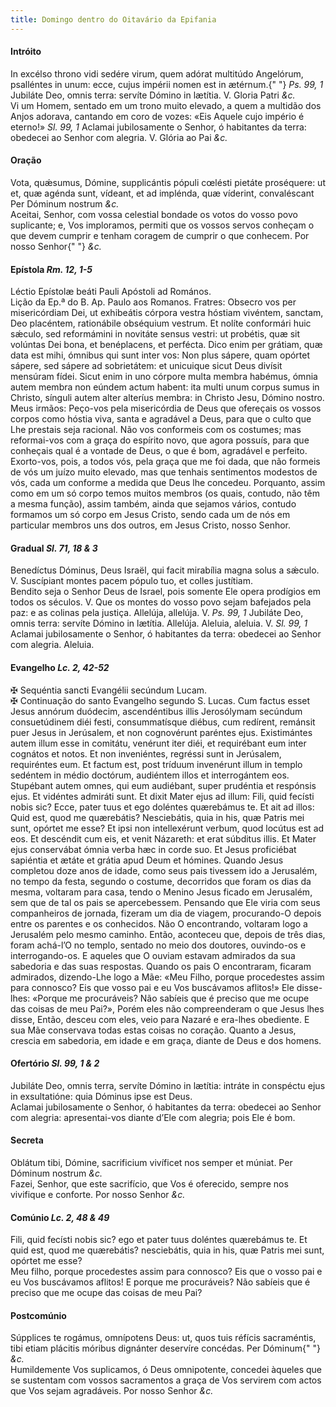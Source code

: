 ```yaml
---
title: Domingo dentro do Oitavário da Epifania
---
```


<h4 class="text-center">Intróito</h4>
<div class="grid grid-cols-2 gap-5">
  <span class="text-justify">
    In excélso throno vidi sedére virum, quem adórat multitúdo Angelórum,
    psalléntes in unum: ecce, cujus impérii nomen est in ætérnum.{" "}
    <em>Ps. 99, 1</em> Jubiláte Deo, omnis terra: servíte Dómino in lætítia. V.
    Gloria Patri <em>&c.</em>
  </div>
  <span class="text-justify">
    Vi um Homem, sentado em um trono muito elevado, a quem a multidão dos Anjos
    adorava, cantando em coro de vozes: «Eis Aquele cujo império é eterno!»
    <em>Sl. 99, 1</em> Aclamai jubilosamente o Senhor, ó habitantes da terra: obedecei
    ao Senhor com alegria. V. Glória ao Pai <em>&c.</em>
  </span>
</div>

<h4 class="text-center">Oração</h4>
<div class="grid grid-cols-2 gap-5">
  <span class="text-justify">
    Vota, quǽsumus, Dómine, supplicántis pópuli cœlésti pietáte proséquere: ut
    et, quæ agénda sunt, vídeant, et ad implénda, quæ víderint, convaléscant Per
    Dóminum nostrum <em>&c.</em>
  </div>
  <span class="text-justify">
    Aceitai, Senhor, com vossa celestial bondade os votos do vosso povo
    suplicante; e, Vos imploramos, permiti que os vossos servos conheçam o que
    devem cumprir e tenham coragem de cumprir o que conhecem. Por nosso Senhor{" "}
    <em>&c.</em>
  </span>
</div>

<h4 class="text-center">
  Epístola <em>Rm. 12, 1-5</em>
</h4>
<div class="grid grid-cols-2 gap-5">
  <span class="text-justify">
    Léctio Epístolæ beáti Pauli Apóstoli ad Romános.
  </div>
  <span class="text-justify">
    Lição da Ep.ª do B. Ap. Paulo aos Romanos.
  </div>
  <span class="text-justify">
    Fratres: Obsecro vos per misericórdiam Dei, ut exhibeátis córpora vestra
    hóstiam vivéntem, sanctam, Deo placéntem, rationábile obséquium vestrum. Et
    nolíte conformári huic sǽculo, sed reformámini in novitáte sensus vestri: ut
    probétis, quæ sit volúntas Dei bona, et benéplacens, et perfécta. Dico enim
    per grátiam, quæ data est mihi, ómnibus qui sunt inter vos: Non plus sápere,
    quam opórtet sápere, sed sápere ad sobrietátem: et unicuique sicut Deus
    divísit mensúram fídei. Sicut enim in uno córpore multa membra habémus,
    ómnia autem membra non eúndem actum habent: ita multi unum corpus sumus in
    Christo, sínguli autem alter alteríus membra: in Christo Jesu, Dómino
    nostro.
  </div>
  <span class="text-justify">
    Meus irmãos: Peço-vos pela misericórdia de Deus que ofereçais os vossos
    corpos como hóstia viva, santa e agradável a Deus, para que o culto que Lhe
    prestais seja racional. Não vos conformeis com os costumes; mas reformai-vos
    com a graça do espírito novo, que agora possuís, para que conheçais qual é a
    vontade de Deus, o que é bom, agradável e perfeito. Exorto-vos, pois, a
    todos vós, pela graça que me foi dada, que não formeis de vós um juízo muito
    elevado, mas que tenhais sentimentos modestos de vós, cada um conforme a
    medida que Deus lhe concedeu. Porquanto, assim como em um só corpo temos
    muitos membros (os quais, contudo, não têm a mesma função), assim também,
    ainda que sejamos vários, contudo formamos um só corpo em Jesus Cristo,
    sendo cada um de nós em particular membros uns dos outros, em Jesus Cristo,
    nosso Senhor.
  </span>
</div>

<h4 class="text-center">
  Gradual <em>Sl. 71, 18 & 3</em>
</h4>
<div class="grid grid-cols-2 gap-5">
  <span class="text-justify">
    Benedíctus Dóminus, Deus Israël, qui facit mirabília magna solus a sǽculo.
    V. Suscípiant montes pacem pópulo tuo, et colles justítiam.
  </div>
  <span class="text-justify">
    Bendito seja o Senhor Deus de Israel, pois somente Ele opera prodígios em
    todos os séculos. V. Que os montes do vosso povo sejam bafejados pela paz: e
    as colinas pela justiça.
  </div>
  <span class="text-justify">
    Allelúja, allelúja. V. <em>Ps. 99, 1</em> Jubiláte Deo, omnis terra: servíte
    Dómino in lætítia. Allelúja.
  </div>
  <span class="text-justify">
    Aleluia, aleluia. V. <em>Sl. 99, 1</em> Aclamai jubilosamente o Senhor, ó
    habitantes da terra: obedecei ao Senhor com alegria. Aleluia.
  </span>
</div>

<h4 class="text-center">
  Evangelho <em>Lc. 2, 42-52</em>
</h4>
<div class="grid grid-cols-2 gap-5">
  <span class="text-justify">
    <span class="text-danger">&#10016;</span> Sequéntia sancti Evangélii
    secúndum Lucam.
  </div>
  <span class="text-justify">
    <span class="text-danger">&#10016;</span> Continuação do santo Evangelho
    segundo S. Lucas.
  </div>
  <span class="text-justify">
    Cum factus esset Jesus annórum duódecim, ascendéntibus illis Jerosólymam
    secúndum consuetúdinem diéi festi, consummatísque diébus, cum redírent,
    remánsit puer Jesus in Jerúsalem, et non cognovérunt paréntes ejus.
    Existimántes autem illum esse in comitátu, venérunt iter diéi, et
    requirébant eum inter cognátos et notos. Et non inveniéntes, regréssi sunt
    in Jerúsalem, requiréntes eum. Et factum est, post tríduum invenérunt illum
    in templo sedéntem in médio doctórum, audiéntem illos et interrogántem eos.
    Stupébant autem omnes, qui eum audiébant, super prudéntia et respónsis ejus.
    Et vidéntes admiráti sunt. Et dixit Mater ejus ad illum: Fili, quid fecísti
    nobis sic? Ecce, pater tuus et ego doléntes quærebámus te. Et ait ad illos:
    Quid est, quod me quærebátis? Nesciebátis, quia in his, quæ Patris mei sunt,
    opórtet me esse? Et ipsi non intellexérunt verbum, quod locútus est ad eos.
    Et descéndit cum eis, et venit Názareth: et erat súbditus illis. Et Mater
    ejus conservábat ómnia verba hæc in corde suo. Et Jesus proficiébat
    sapiéntia et ætáte et grátia apud Deum et hómines.
  </div>
  <span class="text-justify">
    Quando Jesus completou doze anos de idade, como seus pais tivessem ido a
    Jerusalém, no tempo da festa, segundo o costume, decorridos que foram os
    dias da mesma, voltaram para casa, tendo o Menino Jesus ficado em Jerusalém,
    sem que de tal os pais se apercebessem. Pensando que Ele viria com seus
    companheiros de jornada, fizeram um dia de viagem, procurando-O depois entre
    os parentes e os conhecidos. Não O encontrando, voltaram logo a Jerusalém
    pelo mesmo caminho. Então, aconteceu que, depois de três dias, foram
    achá-l’O no templo, sentado no meio dos doutores, ouvindo-os e
    interrogando-os. E aqueles que O ouviam estavam admirados da sua sabedoria e
    das suas respostas. Quando os pais O encontraram, ficaram admirados,
    dizendo-Lhe logo a Mãe: «Meu Filho, porque procedestes assim para connosco?
    Eis que vosso pai e eu Vos buscávamos aflitos!» Ele disse-lhes: «Porque me
    procuráveis? Não sabíeis que é preciso que me ocupe das coisas de meu Pai?»,
    Porém eles não compreenderam o que Jesus lhes disse, Então, desceu com eles,
    veio para Nazaré e era-lhes obediente. E sua Mãe conservava todas estas
    coisas no coração. Quanto a Jesus, crescia em sabedoria, em idade e em
    graça, diante de Deus e dos homens.
  </span>
</div>

<h4 class="text-center">
  Ofertório <em>Sl. 99, 1 & 2</em>
</h4>
<div class="grid grid-cols-2 gap-5">
  <span class="text-justify">
    Jubiláte Deo, omnis terra, servíte Dómino in lætítia: intráte in conspéctu
    ejus in exsultatióne: quia Dóminus ipse est Deus.
  </div>
  <span class="text-justify">
    Aclamai jubilosamente o Senhor, ó habitantes da terra: obedecei ao Senhor
    com alegria: apresentai-vos diante d’Ele com alegria; pois Ele é bom.
  </span>
</div>

<h4 class="text-center">Secreta</h4>
<div class="grid grid-cols-2 gap-5">
  <span class="text-justify">
    Oblátum tibi, Dómine, sacrificium vivíficet nos semper et múniat. Per
    Dóminum nostrum <em>&c.</em>
  </div>
  <span class="text-justify">
    Fazei, Senhor, que este sacrifício, que Vos é oferecido, sempre nos
    vivifique e conforte. Por nosso Senhor <em>&c.</em>
  </span>
</div>

<h4 class="text-center">
  Comúnio <em>Lc. 2, 48 & 49</em>
</h4>
<div class="grid grid-cols-2 gap-5">
  <span class="text-justify">
    Fili, quid fecísti nobis sic? ego et pater tuus doléntes quærebámus te. Et
    quid est, quod me quærebátis? nesciebátis, quia in his, quæ Patris mei sunt,
    opórtet me esse?
  </div>
  <span class="text-justify">
    Meu filho, porque procedestes assim para connosco? Eis que o vosso pai e eu
    Vos buscávamos aflitos! E porque me procuráveis? Não sabíeis que é preciso
    que me ocupe das coisas de meu Pai?
  </span>
</div>

<h4 class="text-center">Postcomúnio</h4>
<div class="grid grid-cols-2 gap-5">
  <span class="text-justify">
    Súpplices te rogámus, omnípotens Deus: ut, quos tuis réfícis sacraméntis,
    tibi etiam plácitis móribus dignánter deservíre concédas. Per Dóminum{" "}
    <em>&c.</em>
  </div>
  <span class="text-justify">
    Humildemente Vos suplicamos, ó Deus omnipotente, concedei àqueles que se
    sustentam com vossos sacramentos a graça de Vos servirem com actos que Vos
    sejam agradáveis. Por nosso Senhor <em>&c.</em>
  </span>
</div>
